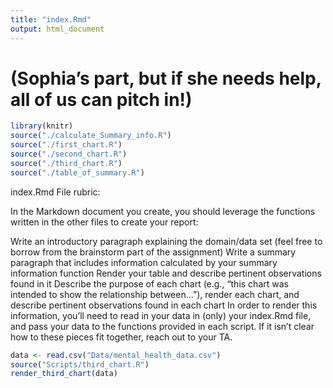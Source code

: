 ```yaml
---
title: "index.Rmd"
output: html_document
---
```

# (Sophia's part, but if she needs help, all of us can pitch in!)



```r
library(knitr)
source("./calculate_Summary_info.R")
source("./first_chart.R")
source("./second_chart.R")
source("./third_chart.R")
source("./table_of_summary.R")
```

index.Rmd File rubric:

In the Markdown document you create, you should leverage the functions written in the other files to create your report:

Write an introductory paragraph explaining the domain/data set (feel free to borrow from the brainstorm part of the assignment)
Write a summary paragraph that includes information calculated by your summary information function
Render your table and describe pertinent observations found in it
Describe the purpose of each chart (e.g., "this chart was intended to show the relationship between..."), render each chart, and describe pertinent observations found in each chart
In order to render this information, you'll need to read in your data in (only) your index.Rmd file, and pass your data to the functions provided in each script. If it isn't clear how to these pieces fit together, reach out to your TA.

```r
data <- read.csv("Data/mental_health_data.csv")
source("Scripts/third_chart.R")
render_third_chart(data)
```
